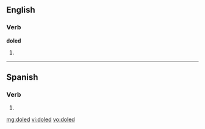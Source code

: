 ==English==

===Verb===
'''doled'''

# {{past of|[[dole]]}}

----
==Spanish==
 
===Verb===
{{es-verb-form|doler}}
 
# {{es-verb form of|region=Spain|ending=er|mood=imperative|sense=affirmative|pers=2|formal=no|number=plural|[[doler]]}}

[[mg:doled]]
[[vi:doled]]
[[vo:doled]]